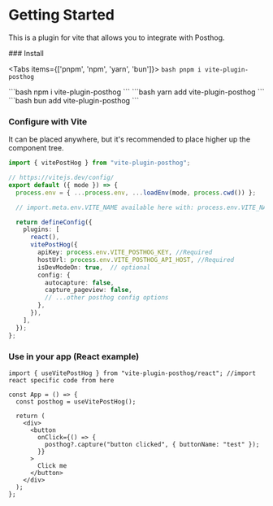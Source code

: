 
# Getting Started

This is a plugin for vite that allows you to integrate with Posthog.

<Steps>
### Install

<Tabs items={['pnpm', 'npm', 'yarn', 'bun']}>
  <Tab>
    ```bash
    pnpm i vite-plugin-posthog
    ```

  </Tab>
  <Tab>
    ```bash
    npm i vite-plugin-posthog
    ```
  </Tab>
  <Tab>
    ```bash
    yarn add vite-plugin-posthog
    ```
  </Tab>
    <Tab>
    ```bash
    bun add vite-plugin-posthog
    ```
  </Tab>
</Tabs>

### Configure with Vite

It can be placed anywhere, but it's recommended to place higher up the component tree.

```ts
import { vitePostHog } from "vite-plugin-posthog";

// https://vitejs.dev/config/
export default ({ mode }) => {
  process.env = { ...process.env, ...loadEnv(mode, process.cwd()) };

  // import.meta.env.VITE_NAME available here with: process.env.VITE_NAME

  return defineConfig({
    plugins: [
      react(),
      vitePostHog({
        apiKey: process.env.VITE_POSTHOG_KEY, //Required
        hostUrl: process.env.VITE_POSTHOG_API_HOST, //Required
        isDevModeOn: true,  // optional
        config: {
          autocapture: false,
          capture_pageview: false,
          // ...other posthog config options
        },
      }),
    ],
  });
};
```

### Use in your app (React example)

```tsx
import { useVitePostHog } from "vite-plugin-posthog/react"; //import react specific code from here

const App = () => {
  const posthog = useVitePostHog();

  return (
    <div>
      <button
        onClick={() => {
          posthog?.capture("button clicked", { buttonName: "test" });
        }}
      >
        Click me
      </button>
    </div>
  );
};
```

</Steps>
